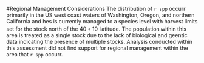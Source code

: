 <!-- **************************REGIONAL MANAGEMENT************************* -->
#Regional Management Considerations
The distribution of `r spp` occurr primarily in the US west coast waters of Washington, Oregon, and northern California and hes is currently managed to a species level with harvest limits set for the stock north of the $40\circ 10^\prime$ latitude.  The population within this area is treated as a single stock due to the lack of biological and geentic data indicating the presence of multiple stocks.  Analysis conducted within this assessment did not find support for regional management within the area that `r spp` occurr.  